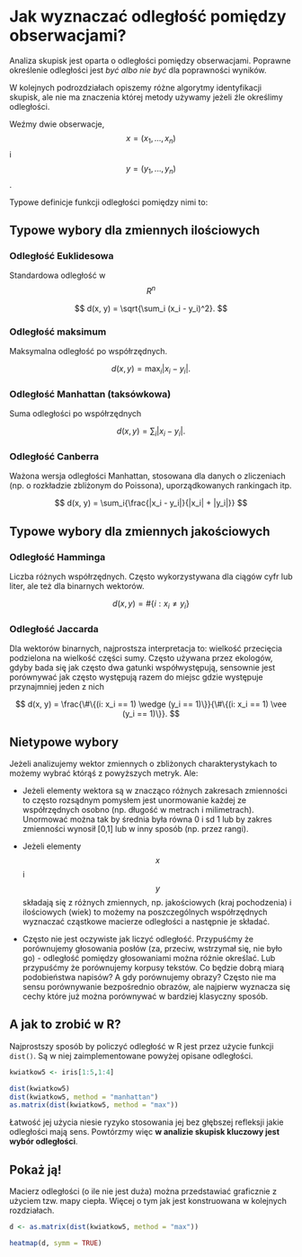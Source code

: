 # Jak wyznaczać odległość pomiędzy obserwacjami?

Analiza skupisk jest oparta o odległości pomiędzy obserwacjami. 
Poprawne określenie odległości jest *być albo nie być* dla poprawności wyników.

W kolejnych podrozdziałach opiszemy różne algorytmy identyfikacji skupisk, ale nie ma znaczenia której metody używamy jeżeli źle określimy odległości.

Weźmy dwie obserwacje, $$x=(x_1, ..., x_n)$$ i $$y=(y_1, ..., y_n)$$.

Typowe definicje funkcji odległości pomiędzy nimi to:

## Typowe wybory dla zmiennych ilościowych

### Odległość Euklidesowa

Standardowa odległość w $$R^n$$

$$
d(x, y) = \sqrt{\sum_i (x_i - y_i)^2}.
$$

### Odległość maksimum

Maksymalna odległość po współrzędnych.

$$
d(x, y) = \max_i{|x_i - y_i|}.
$$

### Odległość Manhattan (taksówkowa)

Suma odległości po współrzędnych

$$
d(x, y) = \sum_i{|x_i - y_i|}.
$$

### Odległość Canberra

Ważona wersja odległości Manhattan, stosowana dla danych o zliczeniach (np. o rozkładzie zbliżonym do Poissona), uporządkowanych rankingach itp.

$$
d(x, y) = \sum_i{\frac{|x_i - y_i|}{|x_i| + |y_i|}}
$$

## Typowe wybory dla zmiennych jakościowych

### Odległość Hamminga

Liczba różnych współrzędnych. Często wykorzystywana dla ciągów cyfr lub liter, ale też dla binarnych wektorów.

$$
d(x, y) = \#\{i: x_i \neq y_i\}
$$

### Odległość Jaccarda

Dla wektorów binarnych, najprostsza interpretacja to: wielkość przecięcia podzielona na wielkość części sumy.
Często używana przez ekologów, gdyby bada się jak często dwa gatunki współwystępują, sensownie jest porównywać jak często występują razem do miejsc gdzie występuje przynajmniej jeden z nich

$$
d(x, y) = \frac{\#\{(i: x_i == 1) \wedge (y_i == 1)\}}{\#\{(i: x_i == 1) \vee (y_i == 1)\}}.
$$


## Nietypowe wybory

Jeżeli analizujemy wektor zmiennych o zbliżonych charakterystykach to możemy wybrać którąś z powyższych metryk.
Ale:

* Jeżeli elementy wektora są w znacząco różnych zakresach zmienności to często rozsądnym pomysłem jest unormowanie każdej ze współrzędnych osobno (np. długość w metrach i milimetrach). Unormować można tak by średnia była równa 0 i sd 1 lub by zakres zmienności wynosił [0,1] lub w inny sposób (np. przez rangi).

* Jeżeli elementy $$x$$ i $$y$$ składają się z różnych zmiennych, np. jakościowych (kraj pochodzenia) i ilościowych (wiek) to możemy na poszczególnych współrzędnych wyznaczać cząstkowe macierze odległości a następnie je składać.

* Często nie jest oczywiste jak liczyć odległość. Przypuśćmy że porównujemy głosowania posłów (za, przeciw, wstrzymał się, nie było go) - odległość pomiędzy głosowaniami można różnie określać. Lub przypuśćmy że porównujemy korpusy tekstów. Co będzie dobrą miarą podobieństwa napisów? A gdy porównujemy obrazy? Często nie ma sensu porównywanie bezpośrednio obrazów, ale najpierw wyznacza się cechy które już można porównywać w bardziej klasyczny sposób.


## A jak to zrobić w R?

Najprostszy sposób by policzyć odległość w R jest przez użycie funkcji `dist()`. Są w niej zaimplementowane powyżej opisane odległości.

```r
kwiatkow5 <- iris[1:5,1:4]

dist(kwiatkow5)
dist(kwiatkow5, method = "manhattan")
as.matrix(dist(kwiatkow5, method = "max"))
```

Łatwość jej użycia niesie ryzyko stosowania jej bez głębszej refleksji jakie odległości mają sens. 
Powtórzmy więc **w analizie skupisk kluczowy jest wybór odległości**.

## Pokaż ją!

Macierz odległości (o ile nie jest duża) można przedstawiać graficznie z użyciem tzw. mapy ciepła. Więcej o tym jak jest konstruowana w kolejnych rozdziałach.

```r
d <- as.matrix(dist(kwiatkow5, method = "max"))

heatmap(d, symm = TRUE)
```


